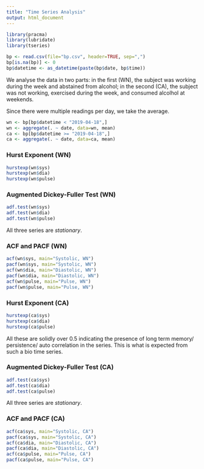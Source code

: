 ```yaml
---
title: "Time Series Analysis"
output: html_document
---
```


```r
library(pracma)
library(lubridate)
library(tseries)

bp <- read.csv(file="bp.csv", header=TRUE, sep=",")
bp[is.na(bp)] <- 0
bp$datetime <- as_datetime(paste(bp$date, bp$time))
```

We analyse the data in two parts: in the first (WN), the subject was working during the week and abstained from alcohol; in the second (CA), the subject was not working, exercised during the week, and consumed alcolhol at weekends.

Since there were multiple readings per day, we take the average.
```r
wn <- bp[bp$datetime < "2019-04-18",]
wn <- aggregate(. ~ date, data=wn, mean)
ca <- bp[bp$datetime >= "2019-04-18",]
ca <- aggregate(. ~ date, data=ca, mean)
```

### Hurst Exponent (WN)
```r
hurstexp(wn$sys)
hurstexp(wn$dia)
hurstexp(wn$pulse)
```

### Augmented Dickey-Fuller Test (WN)

```r
adf.test(wn$sys)
adf.test(wn$dia)
adf.test(wn$pulse)
```

All three series are _stationary_.

### ACF and PACF (WN)

```r
acf(wn$sys, main="Systolic, WN")
pacf(wn$sys, main="Systolic, WN")
acf(wn$dia, main="Diastolic, WN")
pacf(wn$dia, main="Diastolic, WN")
acf(wn$pulse, main="Pulse, WN")
pacf(wn$pulse, main="Pulse, WN")
```

### Hurst Exponent (CA)
```r
hurstexp(ca$sys)
hurstexp(ca$dia)
hurstexp(ca$pulse)
```

All these are solidly over 0.5 indicating the presence of long term memory/ persistence/ auto correlation in the series.  This is what is expected from such a bio time series.

### Augmented Dickey-Fuller Test (CA)

```r
adf.test(ca$sys)
adf.test(ca$dia)
adf.test(ca$pulse)
```

All three series are _stationary_.

### ACF and PACF (CA)

```r
acf(ca$sys, main="Systolic, CA")
pacf(ca$sys, main="Systolic, CA")
acf(ca$dia, main="Diastolic, CA")
pacf(ca$dia, main="Diastolic, CA")
acf(ca$pulse, main="Pulse, CA")
pacf(ca$pulse, main="Pulse, CA")
```
